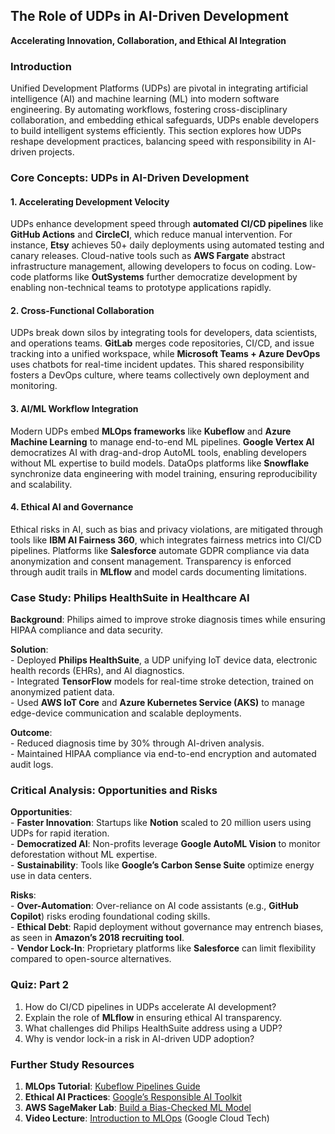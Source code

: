 ## **The Role of UDPs in AI-Driven Development**  
**Accelerating Innovation, Collaboration, and Ethical AI Integration**  

### **Introduction**  
Unified Development Platforms (UDPs) are pivotal in integrating artificial intelligence (AI) and machine learning (ML) into modern software engineering. By automating workflows, fostering cross-disciplinary collaboration, and embedding ethical safeguards, UDPs enable developers to build intelligent systems efficiently. This section explores how UDPs reshape development practices, balancing speed with responsibility in AI-driven projects.  

### **Core Concepts: UDPs in AI-Driven Development**  

#### **1. Accelerating Development Velocity**  
UDPs enhance development speed through **automated CI/CD pipelines** like **GitHub Actions** and **CircleCI**, which reduce manual intervention. For instance, **Etsy** achieves 50+ daily deployments using automated testing and canary releases. Cloud-native tools such as **AWS Fargate** abstract infrastructure management, allowing developers to focus on coding. Low-code platforms like **OutSystems** further democratize development by enabling non-technical teams to prototype applications rapidly.  

#### **2. Cross-Functional Collaboration**  
UDPs break down silos by integrating tools for developers, data scientists, and operations teams. **GitLab** merges code repositories, CI/CD, and issue tracking into a unified workspace, while **Microsoft Teams + Azure DevOps** uses chatbots for real-time incident updates. This shared responsibility fosters a DevOps culture, where teams collectively own deployment and monitoring.  

#### **3. AI/ML Workflow Integration**  
Modern UDPs embed **MLOps frameworks** like **Kubeflow** and **Azure Machine Learning** to manage end-to-end ML pipelines. **Google Vertex AI** democratizes AI with drag-and-drop AutoML tools, enabling developers without ML expertise to build models. DataOps platforms like **Snowflake** synchronize data engineering with model training, ensuring reproducibility and scalability.  

#### **4. Ethical AI and Governance**  
Ethical risks in AI, such as bias and privacy violations, are mitigated through tools like **IBM AI Fairness 360**, which integrates fairness metrics into CI/CD pipelines. Platforms like **Salesforce** automate GDPR compliance via data anonymization and consent management. Transparency is enforced through audit trails in **MLflow** and model cards documenting limitations.  

### **Case Study: Philips HealthSuite in Healthcare AI**  
**Background**: Philips aimed to improve stroke diagnosis times while ensuring HIPAA compliance and data security.  

**Solution**:  
- Deployed **Philips HealthSuite**, a UDP unifying IoT device data, electronic health records (EHRs), and AI diagnostics.  
- Integrated **TensorFlow** models for real-time stroke detection, trained on anonymized patient data.  
- Used **AWS IoT Core** and **Azure Kubernetes Service (AKS)** to manage edge-device communication and scalable deployments.  

**Outcome**:  
- Reduced diagnosis time by 30% through AI-driven analysis.  
- Maintained HIPAA compliance via end-to-end encryption and automated audit logs.  

### **Critical Analysis: Opportunities and Risks**  
**Opportunities**:  
- **Faster Innovation**: Startups like **Notion** scaled to 20 million users using UDPs for rapid iteration.  
- **Democratized AI**: Non-profits leverage **Google AutoML Vision** to monitor deforestation without ML expertise.  
- **Sustainability**: Tools like **Google’s Carbon Sense Suite** optimize energy use in data centers.  

**Risks**:  
- **Over-Automation**: Over-reliance on AI code assistants (e.g., **GitHub Copilot**) risks eroding foundational coding skills.  
- **Ethical Debt**: Rapid deployment without governance may entrench biases, as seen in **Amazon’s 2018 recruiting tool**.  
- **Vendor Lock-In**: Proprietary platforms like **Salesforce** can limit flexibility compared to open-source alternatives.  

### **Quiz: Part 2**  
1. How do CI/CD pipelines in UDPs accelerate AI development?  
2. Explain the role of **MLflow** in ensuring ethical AI transparency.  
3. What challenges did Philips HealthSuite address using a UDP?  
4. Why is vendor lock-in a risk in AI-driven UDP adoption?  

### **Further Study Resources**  
1. **MLOps Tutorial**: [Kubeflow Pipelines Guide](https://www.kubeflow.org/docs/components/pipelines/)  
2. **Ethical AI Practices**: [Google’s Responsible AI Toolkit](https://ai.google/responsibilities/responsible-ai-practices/)  
3. **AWS SageMaker Lab**: [Build a Bias-Checked ML Model](https://aws.amazon.com/getting-started/hands-on/machine-learning-tutorial/)  
4. **Video Lecture**: [Introduction to MLOps](https://www.youtube.com/watch?v=1nkt8I4N1tQ) (Google Cloud Tech)  

<!-- **Next**: [Part 3 – Ethics, Security, and Governance in UDPs](#)   -->
